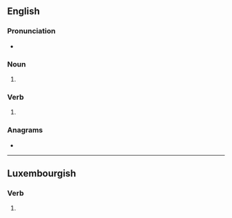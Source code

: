 {{also|Hicks}}
==English==

===Pronunciation===
* {{IPA|en|/hɪks/}}

===Noun===
{{head|en|noun form}}

# {{plural of|en|hick}}

===Verb===
{{head|en|verb form}}

# {{en-third person singular of|hick}}

===Anagrams===
* {{anagrams|en|a=chiks|Shick}}

----

==Luxembourgish==

===Verb===
{{head|lb|verb form}}

# {{inflection of|lb|hicken||2|s|pres|indc}}
